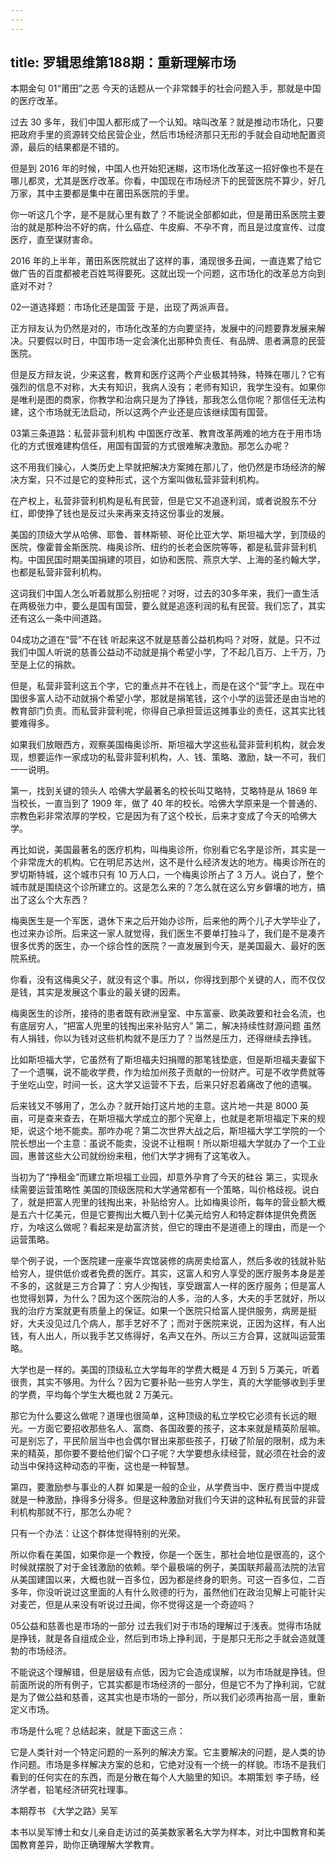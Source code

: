```yaml
---
---
---
```

title: 罗辑思维第188期：重新理解市场
---

本期金句
01“莆田”之恶
今天的话题从一个非常棘手的社会问题入手，那就是中国的医疗改革。

过去 30 多年，我们中国人都形成了一个认知。啥叫改革？就是推动市场化，只要把政府手里的资源转交给民营企业，然后市场经济那只无形的手就会自动地配置资源，最后的结果都是不错的。

但是到 2016 年的时候，中国人也开始犯迷糊，这市场化改革这一招好像也不是在哪儿都灵，尤其是医疗改革。你看，中国现在市场经济下的民营医院不算少，好几万家，其中主要都是集中在莆田系医院的手里。


你一听这几个字，是不是就心里有数了？不能说全部都如此，但是莆田系医院主要治的就是那种治不好的病，什么癌症、牛皮癣、不孕不育，而且是过度宣传、过度医疗，直至谋财害命。

2016 年的上半年，莆田系医院就出了这样的事，涌现很多丑闻，一直连累了给它做广告的百度都被老百姓骂得要死。这就出现一个问题，这市场化的改革总方向到底对不对？

02一道选择题：市场化还是国营
于是，出现了两派声音。

正方辩友认为仍然是对的，市场化改革的方向要坚持，发展中的问题要靠发展来解决。只要假以时日，中国市场一定会演化出那种负责任、有品牌、患者满意的民营医院。

但是反方辩友说，少来这套，教育和医疗这两个产业极其特殊，特殊在哪儿？它有强烈的信息不对称，大夫有知识，我病人没有；老师有知识，我学生没有。如果你是唯利是图的商家，你教学和治病只是为了挣钱，那我怎么信你呢？那信任无法构建，这个市场就无法启动，所以这两个产业还是应该继续国有国营。

03第三条道路：私营非营利机构
中国医疗改革、教育改革两难的地方在于用市场化的方式很难建构信任，用国有国营的方式很难解决激励。那怎么办呢？

这不用我们操心，人类历史上早就把解决方案摊在那儿了，他仍然是市场经济的解决方案，只不过是它的变种形式，这个方案叫做私营非营利机构。


在产权上，私营非营利机构是私有民营，但是它又不追逐利润，或者说股东不分红，即使挣了钱也是反过头来再来支持这份事业的发展。

美国的顶级大学从哈佛、耶鲁、普林斯顿、哥伦比亚大学、斯坦福大学，到顶级的医院，像霍普金斯医院、梅奥诊所、纽约的长老会医院等等，都是私营非营利机构。中国民国时期美国捐建的项目，如协和医院、燕京大学、上海的圣约翰大学，也都是私营非营利机构。

这词我们中国人怎么听着就那么别扭呢？对呀，过去的30多年来，我们一直生活在两极张力中，要么是国有国营，要么就是追逐利润的私有民营。我们忘了，其实还有这么一条中间道路。

04成功之道在“营”不在钱
听起来这不就是慈善公益机构吗？对呀，就是。只不过我们中国人听说的慈善公益动不动就是捐个希望小学，了不起几百万、上千万，乃至是上亿的捐款。

但是，私营非营利这五个字，它的重点并不在钱上，而是在这个“营”字上。现在中国很多富人动不动就捐个希望小学，那就是捐笔钱，这个小学的运营还是由当地的教育部门负责。而私营非营利呢，你得自己承担营运这摊事业的责任，这其实比钱要难得多。

如果我们放眼西方，观察美国梅奥诊所、斯坦福大学这些私营非营利机构，就会发现，想要运作一家成功的私营非营利机构，人、钱、策略、激励，缺一不可，我们一一说明。

第一，找到关键的领头人
哈佛大学最著名的校长叫艾略特，艾略特是从 1869 年当校长，一直当到了 1909 年，做了 40 年的校长。哈佛大学原来是一个普通的、宗教色彩非常浓厚的学校，它是因为有了这个校长，后来才变成了今天的哈佛大学。

再比如说，美国最著名的医疗机构，叫梅奥诊所，你别看它名字是诊所，其实是一个非常庞大的机构。它在明尼苏达州，这不是什么经济发达的地方。梅奥诊所在的罗切斯特城，这个城市只有 10 万人口，一个梅奥诊所占了 3 万人。说白了，整个城市就是围绕这个诊所建立的。这是怎么来的？怎么就在这么穷乡僻壤的地方，搞出了这么个大东西？


梅奥医生是一个军医，退休下来之后开始办诊所，后来他的两个儿子大学毕业了，也过来办诊所。后来这一家人就觉得，我们医生不要单打独斗了，我们是不是凑齐很多优秀的医生，办一个综合性的医院？一直发展到今天，是美国最大、最好的医院系统。

你看，没有这梅奥父子，就没有这个事。所以，你得找到那个关键的人，而不仅仅是钱，其实是发展这个事业的最关键的因素。

梅奥医生的诊所，接待的患者既有欧洲皇室、中东富豪、欧美政要和社会名流，也有底层穷人，“把富人兜里的钱掏出来补贴穷人”
第二，解决持续性财源问题
虽然有人捐钱，你以为钱对这些机构就不是压力了？当然是压力，还得继续去挣钱。

比如斯坦福大学，它虽然有了斯坦福夫妇捐赠的那笔钱垫底，但是斯坦福夫妻留下了一个遗嘱，说不能收学费，作为给加州孩子贡献的一份财产。可是不收学费就等于坐吃山空，时间一长，这大学又运营不下去，后来只好忍着痛改了他的遗嘱。

后来钱又不够用了，怎么办？就开始打这片地的主意。这片地一共是 8000 英亩，可是查来查去，在斯坦福大学成立的那个宪章上，也就是老斯坦福定下来的规矩，说这个地不能卖。那咋办呢？第二次世界大战之后，斯坦福大学工学院的一个院长想出一个主意：虽说不能卖，没说不让租啊！所以斯坦福大学就办了一个工业园，惠普这些大公司就纷纷来租，他们大学才拥有了这笔收入。

当初为了“挣租金”而建立斯坦福工业园，却意外孕育了今天的硅谷
第三，实现永续需要运营策略性
美国的顶级医院和大学通常都有一个策略，叫价格歧视。说白了，就是把富人兜里的钱掏出来，补贴给穷人。比如梅奥诊所，每年的营业额大概是五六十亿美元，但是它要掏出大概八到十亿美元给穷人和特定群体提供免费医疗，为啥这么做呢？看起来是劫富济贫，但它的理由不是道德上的理由，而是一个运营策略。

举个例子说，一个医院建一座豪华宾馆装修的病房卖给富人，然后多收的钱就补贴给穷人，提供低价或者免费的医疗。其实，这富人和穷人享受的医疗服务本身是差不多的，这就是三方合算了：穷人少掏钱，享受跟富人一样的医疗服务；但是富人也觉得划算，为什么？因为这个医院治的人多，治的人多，大夫的手艺就好，所以我的治疗方案就更有质量上的保证。如果一个医院只给富人提供服务，病房是挺好，大夫没见过几个病人，那手艺好不了；而对于医院来说，正因为这样，有人出钱，有人出人，所以我手艺又练得好，名声又在外。所以三方合算，这就叫运营策略。


大学也是一样的。美国的顶级私立大学每年的学费大概是 4 万到 5 万美元，听着很贵，其实不够用。为什么？因为它要补贴一些穷人学生，真的大学能够收到手里的学费，平均每个学生大概也就 2 万美元。

那它为什么要这么做呢？道理也很简单，这种顶级的私立学校它必须有长远的眼光。一方面它要招收那些名人、富商、各国政要的孩子，这本来就是精英阶层嘛。可是别忘了，平民阶层当中也会偶尔冒出来那些孩子，打破了阶层的限制，成为未来的精英，那你要不要给他们留个口子呢？大学要想永续经营，就必须在社会的波动当中保持这种动态的平衡，这也是一种智慧。

第四，要激励参与事业的人群
如果是一般的企业，从学费当中、医疗费当中提成就是一种激励，挣得多分得多。但是这种激励对我们今天讲的这种私有民营的非营利机构那就不行，那怎么办呢？

只有一个办法：让这个群体觉得特别的光荣。

所以你看在美国，如果你是一个教授，你是一个医生，那社会地位是很高的，这个时候就摆脱了对于金钱激励的依赖。举个最极端的例子，美国联邦最高法院的法官从美国建国以来，大概也就一百多位，因为都是终身的职务。可这一百多位，二百多年，你没听说过这里面的人有什么败德的行为，虽然他们在政治见解上可能针尖对麦芒，但是从来没有听说过丑闻，你不觉得这是一个奇迹吗？

05公益和慈善也是市场的一部分
过去我们对于市场的理解过于浅表。觉得市场就是挣钱，就是各自组成企业，然后到市场上挣利润，于是那只无形之手就会造就蓬勃的市场经济。

不能说这个理解错，但是层级有点低，因为它会造成误解，以为市场就是挣钱。但前面所说的所有例子，它其实都是市场经济的一部分，但是它不为了挣利润，它就是为了做公益和慈善，这其实也是市场的一部分，所以我们必须再抬高一层，重新定义市场。

市场是什么呢？总结起来，就是下面这三点：

它是人类针对一个特定问题的一系列的解决方案。它主要解决的问题，是人类的协作问题。市场是多样解决方案的总和，它绝对没有一个统一的样貌。市场不是我们看到的任何实在的东西，而是分散在每个人大脑里的知识。本期策划
李子旸，经济学者，铅笔经济研究社理事。

本期荐书
《大学之路》吴军

本书以吴军博士和女儿亲自走访过的英美数家著名大学为样本，对比中国教育和美国教育差异，助你正确理解大学教育。

